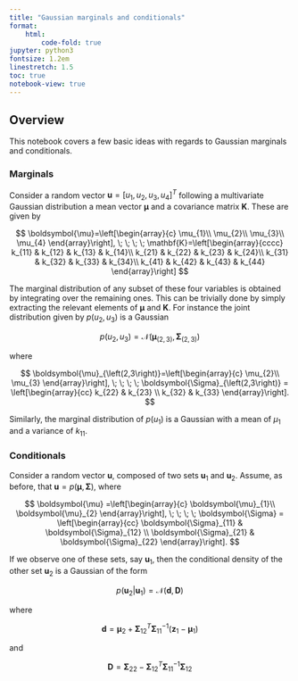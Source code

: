 ```yaml
---
title: "Gaussian marginals and conditionals"
format:
    html:
        code-fold: true
jupyter: python3
fontsize: 1.2em
linestretch: 1.5
toc: true
notebook-view: true
---
```


## Overview

This notebook covers a few basic ideas with regards to Gaussian marginals and conditionals. 

### Marginals

Consider a random vector $\mathbf{u} = \left[u_1, u_2, u_3, u_4 \right]^{T}$ following a multivariate Gaussian distribution a mean vector $\boldsymbol{\mu}$ and a covariance matrix $\mathbf{K}$. These are given by

$$
\boldsymbol{\mu}=\left[\begin{array}{c}
\mu_{1}\\
\mu_{2}\\
\mu_{3}\\
\mu_{4}
\end{array}\right], \; \; \; \; \mathbf{K}=\left[\begin{array}{cccc}
k_{11} & k_{12} & k_{13} & k_{14}\\
k_{21} & k_{22} & k_{23} & k_{24}\\
k_{31} & k_{32} & k_{33} & k_{34}\\
k_{41} & k_{42} & k_{43} & k_{44}
\end{array}\right]
$$

The marginal distribution of any subset of these four variables is obtained by integrating over the remaining ones. This can be trivially done by simply extracting the relevant elements of $\boldsymbol{\mu}$ and $\mathbf{K}$. For instance the joint distribution given by $p\left(u_2, u_3 \right)$ is a Gaussian

$$
p\left( u_2, u_3 \right) = \mathcal{N} \left( \boldsymbol{\mu}_{\left(2,3\right)}, \boldsymbol{\Sigma}_{\left( 2,3 \right)} \right) 
$$

where

$$
\boldsymbol{\mu}_{\left(2,3\right)}=\left[\begin{array}{c}
\mu_{2}\\
\mu_{3}
\end{array}\right], \; \; \; \; \boldsymbol{\Sigma}_{\left(2,3\right)} = \left[\begin{array}{cc}
k_{22} & k_{23} \\
k_{32} & k_{33} 
\end{array}\right].
$$

Similarly, the marginal distribution of $p\left( u_1 \right)$ is a Gaussian with a mean of $\mu_1$ and a variance of $k_{11}$. 

### Conditionals

Consider a random vector $\mathbf{u}$, composed of two sets $\mathbf{u}_{1}$ and $\mathbf{u}_{2}$. Assume, as before, that $\mathbf{u} = p \left( \boldsymbol{\mu}, \boldsymbol{\Sigma} \right)$, where

$$
\boldsymbol{\mu} =\left[\begin{array}{c}
\boldsymbol{\mu}_{1}\\
\boldsymbol{\mu}_{2}
\end{array}\right], \; \; \; \; \boldsymbol{\Sigma} = \left[\begin{array}{cc}
\boldsymbol{\Sigma}_{11} & \boldsymbol{\Sigma}_{12} \\
\boldsymbol{\Sigma}_{21} & \boldsymbol{\Sigma}_{22} 
\end{array}\right].
$$

If we observe one of these sets, say $\mathbf{u}_{1}$, then the conditional density of the other set $\mathbf{u}_{2}$ is a Gaussian of the form

$$
p \left(\mathbf{u}_{2} | \mathbf{u}_{1} \right) = \mathcal{N} \left( \mathbf{d}, \mathbf{D} \right) 
$$

where

$$
\mathbf{d} = \boldsymbol{\mu}_{2} + \boldsymbol{\Sigma}_{12}^{T} \boldsymbol{\Sigma}_{11}^{-1} \left( \mathbf{z}_1 - \boldsymbol{\mu}_{1} \right)
$$

and

$$
\mathbf{D} = \boldsymbol{\Sigma}_{22} - \boldsymbol{\Sigma}_{12}^{T} \boldsymbol{\Sigma}_{11}^{-1} \boldsymbol{\Sigma}_{12}
$$
